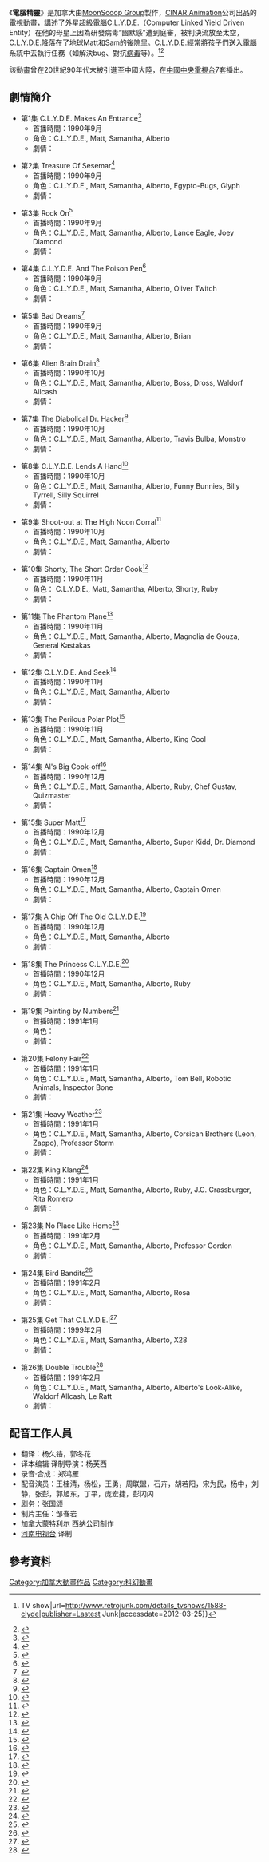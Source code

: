 {{Link style|time=2015-12-12T07:12:38+00:00}}
{{電視節目信息框
|show_name = 電腦精靈
|original_name = C.L.Y.D.E.
|image = [[File:C_L_Y_D_E_Poster.jpg|File:C_L_Y_D_E_Poster.jpg]]
|caption = 
|show_name_2 =
|genre = [[科幻|科幻]]
|format = [[電視動畫|電視動畫]]
|creator = 
|developer = 
|writer =
|director = 
|creative_director =
|presenter = 
|starring =
|judges =
|voices = [[:en:Rick_Jones|Rick Jones]]、[[:en:Pauline_Little|Pauline Little]]、[[:en:A.J._Henderson|A.J. Henderson]]、[[:en:Susan_Glover|Susan Glover]]、[[:en:Walter_Massey|Walter Massey]]、[[:en:Aron_Tager|Aron Tager]]、[[:en:Terrence_Scammell|Terrence Scammell]]、[[:en:Sonja_Ball|Sonja Ball]]
|narrated =
|theme_song = 
|theme_music =
|theme_music_composer = 
|opentheme =
|composer =
|lyricist =
|singer =
|endtheme =
|composer_2 =
|lyricist_2 =
|singer_2 =
|slogan =
|country = [[加拿大|加拿大]]<br/>[[法国|法国]]
|language = 英文
|num_seasons =
|num_series =
|num_collections =
|num_episodes = 26
|list_episodes =
|executive_producer =
|co_exec =
|producer = 
|supervising_producer =
|asst_producer = 
|consulting_producer = 
|co-producer = 
|story =
|story_editor = 
|editor =
|location = 
|cinematography = 
|camera =
|runtime = 30分鐘
|company = [[:en:CINAR_Animation|CINAR Animation]]
|channel = 
|picture_format =
|audio_format =
|first_run = 
|aired =
|channel_1 = 
|picture_format_1 =
|audio_format_1 =
|first_run_1 = 
|aired_1 =
|channel_2 = 
|picture_format_2 =
|audio_format_2 =
|first_run_2 = 
|aired_2 =
|channel_3 =
|picture_format_3 =
|audio_format_3 =
|first_run_3 =
|aired_3 =
|channel_4 =
|picture_format_4 =
|audio_format_4 =
|first_run_4 =
|aired_4 =
|channel_5 =
|picture_format_5 =
|audio_format_5 =
|first_run_5 =
|aired_5 =
|preceded_by =
|followed_by =
|related =
|show_name_zh-cn = 电脑精灵
|show_name_zh-tw = 
|show_name_zh-hk = 
|show_name_zh-sg =
|website = 
|production_website = 
|imdb_id =
|tv_com_id = 
}}

《'''電腦精靈'''》是加拿大由[[:en:MoonScoop_Group|MoonScoop Group]]製作，[[:en:CINAR_Animation|CINAR Animation]]公司出品的電視動畫，講述了外星超級電腦C.L.Y.D.E.（Computer Linked Yield Driven Entity）在他的母星上因為研發病毒“幽默感”遭到庭審，被判決流放至太空，C.L.Y.D.E.降落在了地球Matt和Sam的後院里。C.L.Y.D.E.經常將孩子們送入電腦系統中去執行任務（如解決bug、對抗[[電腦病毒|病毒]]等）。<ref>{{cite web|title=C.L.Y.D.E. {{!}} TV show|url=http://www.retrojunk.com/details_tvshows/1588-clyde|publisher=Lastest Junk|accessdate=2012-03-25}}</ref><ref>{{cite web|title=C.L.Y.D.E. TV Episode Guide|url=http://www.bcdb.com/cartoons/Other_Studios/C/CINAR_Animation/C_L_Y_D_E_/|publisher=Big Cartoon Database|accessdate=2012-03-25|archive-url=https://archive.is/20120720085713/http://www.bcdb.com/cartoons/Other_Studios/C/CINAR_Animation/C_L_Y_D_E_/|archive-date=2012-07-20|dead-url=yes}}</ref> 

該動畫曾在20世紀90年代末被引進至中國大陸，在[[中國中央電視台|中國中央電視台]]7套播出。

== 劇情簡介 ==
*第1集 C.L.Y.D.E. Makes An Entrance<ref>{{cite web|title=C.L.Y.D.E. Makes An Entrance|url=http://www.bcdb.com/cartoon/80663-CLYDE_Makes_An_Entrance.html|publisher=Big Cartoon Database|accessdate=2012-03-25}}</ref> 
**首播時間：1990年9月
**角色：C.L.Y.D.E., Matt, Samantha, Alberto
**劇情：

*第2集 Treasure Of Sesemar<ref>{{cite web|title=Treasure Of Sesemar|url=http://www.bcdb.com/cartoon/80664-Treasure_Of_Sesemar.html|publisher=Big Cartoon Database|accessdate=2012-03-25}}</ref> 
**首播時間：1990年9月
**角色：C.L.Y.D.E., Matt, Samantha, Alberto, Egypto-Bugs, Glyph
**劇情：

*第3集 Rock On<ref>{{cite web|title=Rock On|url=http://www.bcdb.com/cartoon/80665-Rock_On.html|publisher=Big Cartoon Database|accessdate=2012-03-25}}</ref> 
**首播時間：1990年9月
**角色：C.L.Y.D.E., Matt, Samantha, Alberto, Lance Eagle, Joey Diamond
**劇情：

*第4集 C.L.Y.D.E. And The Poison Pen<ref>{{cite web|title=C.L.Y.D.E. And The Poison Pen|url=http://www.bcdb.com/cartoon/80666-CLYDE_And_The_Poison_Pen.html|publisher=Big Cartoon Database|accessdate=2012-03-25}}</ref> 
**首播時間：1990年9月
**角色：C.L.Y.D.E., Matt, Samantha, Alberto, Oliver Twitch
**劇情：

*第5集 Bad Dreams<ref>{{cite web|title=Bad Dreams|url=http://www.bcdb.com/cartoon/80667-Bad_Dreams.html|publisher=Big Cartoon Database|accessdate=2012-03-25}}</ref> 
**首播時間：1990年9月
**角色：C.L.Y.D.E., Matt, Samantha, Alberto, Brian
**劇情：

*第6集 Alien Brain Drain<ref>{{cite web|title=Alien Brain Drain|url=http://www.bcdb.com/cartoon/80668-Alien_Brain_Drain.html|publisher=Big Cartoon Database|accessdate=2012-03-25}}</ref> 
**首播時間：1990年10月
**角色：C.L.Y.D.E., Matt, Samantha, Alberto, Boss, Dross, Waldorf Allcash
**劇情：

*第7集 The Diabolical Dr. Hacker<ref>{{cite web|title=The Diabolical Dr. Hacker|url=http://www.bcdb.com/cartoon/80669-Diabolical_Dr_Hacker.html|publisher=Big Cartoon Database|accessdate=2012-03-25}}</ref> 
**首播時間：1990年10月
**角色：C.L.Y.D.E., Matt, Samantha, Alberto, Travis Bulba, Monstro
**劇情：

*第8集 C.L.Y.D.E. Lends A Hand<ref>{{cite web|title=C.L.Y.D.E. Lends A Hand|url=http://www.bcdb.com/cartoon/80670-CLYDE_Lends_A_Hand.html|publisher=Big Cartoon Database|accessdate=2012-03-25}}</ref> 
**首播時間：1990年10月
**角色：C.L.Y.D.E., Matt, Samantha, Alberto, Funny Bunnies, Billy Tyrrell, Silly Squirrel
**劇情：

*第9集 Shoot-out at The High Noon Corral<ref>{{cite web|title=Shoot-out at The High Noon Corral|url=http://www.bcdb.com/cartoon/80671-Shoot-out_at_The_High_Noon_Corral.html|publisher=Big Cartoon Database|accessdate=2012-03-25}}</ref> 
**首播時間：1990年10月
**角色：C.L.Y.D.E., Matt, Samantha, Alberto
**劇情：

*第10集 Shorty, The Short Order Cook<ref>{{cite web|title=Shorty, The Short Order Cook|url=http://www.bcdb.com/cartoon/80672-Shorty_The_Short_Order_Cook.html|publisher=Big Cartoon Database|accessdate=2012-03-25}}</ref> 
**首播時間：1990年11月
**角色： C.L.Y.D.E., Matt, Samantha, Alberto, Shorty, Ruby
**劇情：

*第11集 The Phantom Plane<ref>{{cite web|title=The Phantom Plane|url=http://www.bcdb.com/cartoon/80673-Phantom_Plane.html|publisher=Big Cartoon Database|accessdate=2012-03-25}}</ref> 
**首播時間：1990年11月
**角色：C.L.Y.D.E., Matt, Samantha, Alberto, Magnolia de Gouza, General Kastakas
**劇情：

*第12集 C.L.Y.D.E. And Seek<ref>{{cite web|title=C.L.Y.D.E. And Seek|url=http://www.bcdb.com/cartoon/80674-CLYDE_And_Seek.html|publisher=Big Cartoon Database|accessdate=2012-03-25}}</ref> 
**首播時間：1990年11月
**角色：C.L.Y.D.E., Matt, Samantha, Alberto
**劇情：

*第13集 The Perilous Polar Plot<ref>{{cite web|title=The Perilous Polar Plot|url=http://www.bcdb.com/cartoon/80675-Perilous_Polar_Plot.html|publisher=Big Cartoon Database|accessdate=2012-03-25}}</ref> 
**首播時間：1990年11月
**角色：C.L.Y.D.E., Matt, Samantha, Alberto, King Cool
**劇情：

*第14集 Al's Big Cook-off<ref>{{cite web|title=Al's Big Cook-off|url=http://www.bcdb.com/cartoon/80676-Als_Big_Cook-off.html|publisher=Big Cartoon Database|accessdate=2012-03-25}}</ref> 
**首播時間：1990年12月
**角色：C.L.Y.D.E., Matt, Samantha, Alberto, Ruby, Chef Gustav, Quizmaster
**劇情：

*第15集 Super Matt<ref>{{cite web|title=Super Matt|url=http://www.bcdb.com/cartoon/80677-Super_Matt.html|publisher=Big Cartoon Database|accessdate=2012-03-25}}</ref> 
**首播時間：1990年12月
**角色：C.L.Y.D.E., Matt, Samantha, Alberto, Super Kidd, Dr. Diamond
**劇情：

*第16集 Captain Omen<ref>{{cite web|title=Captain Omen|url=http://www.bcdb.com/cartoon/80678-Captain_Omen.html|publisher=Big Cartoon Database|accessdate=2012-03-25}}</ref> 
**首播時間：1990年12月
**角色：C.L.Y.D.E., Matt, Samantha, Alberto, Captain Omen
**劇情：

*第17集 A Chip Off The Old C.L.Y.D.E.<ref>{{cite web|title=A Chip Off The Old C.L.Y.D.E.|url=http://www.bcdb.com/cartoon/80679-Chip_Off_The_Old_CLYDE.html|publisher=Big Cartoon Database|accessdate=2012-03-25}}</ref>  
**首播時間：1990年12月
**角色：C.L.Y.D.E., Matt, Samantha, Alberto
**劇情：

*第18集 The Princess C.L.Y.D.E.<ref>{{cite web|title=The Princess C.L.Y.D.E.|url=http://www.bcdb.com/cartoon/80680-Princess_CLYDE.html|publisher=Big Cartoon Database|accessdate=2012-03-25}}</ref> 
**首播時間：1990年12月
**角色：C.L.Y.D.E., Matt, Samantha, Alberto, Ruby
**劇情：

*第19集 Painting by Numbers<ref>{{cite web|title=Painting by Numbers|url=http://www.bcdb.com/cartoon/80681-Painting_by_Numbers.html|publisher=Big Cartoon Database|accessdate=2012-03-25}}</ref> 
**首播時間：1991年1月
**角色：
**劇情：

*第20集 Felony Fair<ref>{{cite web|title=Felony Fair|url=http://www.bcdb.com/cartoon/80682-Felony_Fair.html|publisher=Big Cartoon Database|accessdate=2012-03-25}}</ref> 
**首播時間：1991年1月
**角色：C.L.Y.D.E., Matt, Samantha, Alberto, Tom Bell, Robotic Animals, Inspector Bone
**劇情：

*第21集 Heavy Weather<ref>{{cite web|title=Heavy Weather|url=http://www.bcdb.com/cartoon/80683-Heavy_Weather.html|publisher=Big Cartoon Database|accessdate=2012-03-25}}</ref> 
**首播時間：1991年1月
**角色：C.L.Y.D.E., Matt, Samantha, Alberto, Corsican Brothers (Leon, Zappo), Professor Storm
**劇情：

*第22集 King Klang<ref>{{cite web|title=King Klang|url=http://www.bcdb.com/cartoon/80684-King_Klang.html|publisher=Big Cartoon Database|accessdate=2012-03-25}}</ref> 
**首播時間：1991年1月
**角色：C.L.Y.D.E., Matt, Samantha, Alberto, Ruby, J.C. Crassburger, Rita Romero
**劇情：

*第23集 No Place Like Home<ref>{{cite web|title=No Place Like Home|url=http://www.bcdb.com/cartoon/80685-No_Place_Like_Home.html|publisher=Big Cartoon Database|accessdate=2012-03-25}}</ref> 
**首播時間：1991年2月
**角色：C.L.Y.D.E., Matt, Samantha, Alberto, Professor Gordon
**劇情：

*第24集 Bird Bandits<ref>{{cite web|title=Bird Bandits|url=http://www.bcdb.com/cartoon/80686-Bird_Bandits.html|publisher=Big Cartoon Database|accessdate=2012-03-25}}</ref> 
**首播時間：1991年2月
**角色：C.L.Y.D.E., Matt, Samantha, Alberto, Rosa
**劇情：

*第25集 Get That C.L.Y.D.E.!<ref>{{cite web|title=Get That C.L.Y.D.E.!|url=http://www.bcdb.com/cartoon/80687-Get_That_CLYDE.html|publisher=Big Cartoon Database|accessdate=2012-03-25}}</ref> 
**首播時間：1999年2月
**角色：C.L.Y.D.E., Matt, Samantha, Alberto, X28
**劇情：

*第26集 Double Trouble<ref>{{cite web|title=Double Trouble|url=http://www.bcdb.com/cartoon/80688-Double_Trouble.html|publisher=Big Cartoon Database|accessdate=2012-03-25}}</ref> 
**首播時間：1991年2月
**角色：C.L.Y.D.E., Matt, Samantha, Alberto, Alberto's Look-Alike, Waldorf Allcash, Le Ratt
**劇情：

== 配音工作人員 ==
*翻译：杨久铬，郭冬花
*译本编辑·译制导演：杨芙西
*录音·合成：郑鸿雁
*配音演员：王桂清，杨松，王勇，周联盟，石卉，胡若阳，宋为民，杨中，刘静，张彭，郭旭东，丁平，庞宏捷，彭闪闪
*剧务：张国颂
*制片主任：邹春岩
*[[加拿大|加拿大]][[蒙特利尔|蒙特利尔]] 西纳公司制作
*[[河南电视台|河南电视台]] 译制

== 參考資料 ==
{{Reflist|2}}

[[Category:加拿大動畫作品|Category:加拿大動畫作品]]
[[Category:科幻動畫|Category:科幻動畫]]
